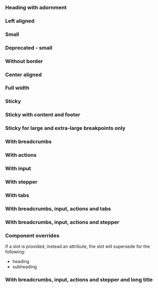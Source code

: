 
<Meta of={IcPageHeaderStories} />

<Description markdown={readme} />

### Heading with adornment

<Canvas>
  <Story of={IcPageHeaderStories.HeadingWithAdornment} />
</Canvas>

### Left aligned

<Canvas>
  <Story of={IcPageHeaderStories.LeftAligned} />
</Canvas>

### Small

<Canvas>
  <Story of={IcPageHeaderStories.Small} />
</Canvas>

### Deprecated - small

<Canvas>
  <Story of={IcPageHeaderStories.DeprecatedSmall} />
</Canvas>

### Without border

<Canvas>
  <Story of={IcPageHeaderStories.WithoutBorder} />
</Canvas>

### Center aligned

<Canvas>
  <Story of={IcPageHeaderStories.CenterAligned} />
</Canvas>

### Full width

<Canvas>
  <Story of={IcPageHeaderStories.FullWidth} />
</Canvas>

### Sticky

<Canvas>
  <Story of={IcPageHeaderStories.Sticky} />
</Canvas>

### Sticky with content and footer

<Canvas>
  <Story of={IcPageHeaderStories.StickyWithContentAndFooter} />
</Canvas>

### Sticky for large and extra-large breakpoints only

<Canvas>
  <Story of={IcPageHeaderStories.StickyForLargeAndExtraLargeBreakpointsOnly} />
</Canvas>

### With breadcrumbs

<Canvas>
  <Story of={IcPageHeaderStories.WithBreadcrumbs} />
</Canvas>

### With actions

<Canvas>
  <Story of={IcPageHeaderStories.WithActions} />
</Canvas>

### With input

<Canvas>
  <Story of={IcPageHeaderStories.WithInput} />
</Canvas>

### With stepper

<Canvas>
  <Story of={IcPageHeaderStories.WithStepper} />
</Canvas>

### With tabs

<Canvas>
  <Story of={IcPageHeaderStories.WithTabs} />
</Canvas>

### With breadcrumbs, input, actions and tabs

<Canvas>
  <Story of={IcPageHeaderStories.WithBreadcrumbsInputActionsAndTabs} />
</Canvas>

### With breadcrumbs, input, actions and stepper

<Canvas>
  <Story of={IcPageHeaderStories.WithBreadcrumbsInputActionsAndStepper} />
</Canvas>

### Component overrides

If a slot is provided, instead an attribute, the slot will supersede for the following:

- heading
- subheading

<Canvas>
  <Story of={IcPageHeaderStories.ComponentOverrides} />
</Canvas>

### With breadcrumbs, input, actions and stepper and long title

<Canvas>
  <Story
    of={IcPageHeaderStories.WithBreadcrumbsInputActionsAndStepperAndLongTitle}
  />
</Canvas>
